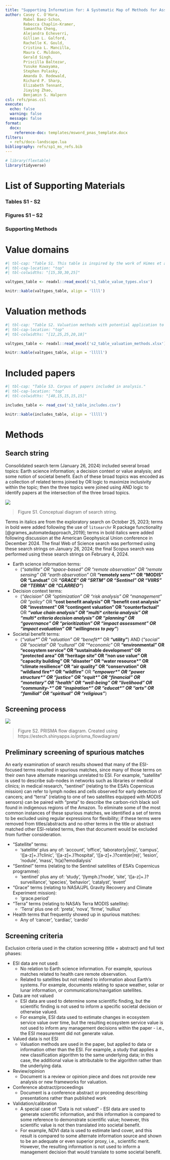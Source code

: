 ```yaml
---
title: "Supporting Information for: A Systematic Map of Methods for Assessing Societal Benefits of Earth Science Information"
author: Casey C. O'Hara, 
        Mabel Baez-Schon,
        Rebecca Chaplin-Kramer,
        Samantha Cheng,
        Alejandra Echeverri,
        Gillian L. Galford,
        Rachelle K. Gould,
        Cristina L. Mancilla,
        Maura C. Muldoon,
        Gerald Singh,
        Priscilla Baltezar,
        Yusuke Kuwayama,
        Stephen Polasky,
        Amanda D. Rodewald,
        Richard P. Sharp,
        Elizabeth Tennant,
        Jiaying Zhao,
        Benjamin S. Halpern
csl: refs/pnas.csl
execute:
  echo: false
  warning: false
  message: false
format:
  docx: 
    reference-doc: templates/msword_pnas_template.docx
filters:
  - refs/docx-landscape.lua
bibliography: refs/sp1_ms_refs.bib
---
```


```r
# library(flextable)
library(tidyverse)
```

# List of Supporting Materials

### Tables S1 - S2
### Figures S1 – S2
### Supporting Methods

::: landscape

# Value domains 

``` r
#| tbl-cap: "Table S1. This table is inspired by the work of Himes et al. (XXX) on valuation of nature, and adapted to account for potential value derived from Earth science information. In nearly all cases, the value of ESI is based on the degree to which the expected outcome of a decision is improved by incorporating ESI into the decision. Where applicable, we have broadened ecosystems, biodiversity, and ecosystem services to include social and natural features and outcomes that are improved by incorporation of ESI into decision making processes."
#| tbl-cap-location: "top"
#| tbl-colwidths: "[15,30,30,25]"

valtypes_table <- readxl::read_excel('s1_table_value_types.xlsx')

knitr::kable(valtypes_table, align = 'llll')

```

# Valuation methods

``` r
#| tbl-cap: "Table S2. Valuation methods with potential application to valuing Earth science information.  Preference elicitation methods are defined in Arias-Arevalo (2018) and adapted to apply to Earth science information."
#| tbl-cap-location: "top"
#| tbl-colwidths: "[12,25,25,20,18]"

valtypes_table <- readxl::read_excel('s2_table_valuation_methods.xlsx')

knitr::kable(valtypes_table, align = 'lllll')

```

# Included papers

``` r
#| tbl-cap: "Table S3. Corpus of papers included in analysis."
#| tbl-cap-location: "top"
#| tbl-colwidths: "[40,15,15,15,15]"

includes_table <- read_csv('s3_table_includes.csv')

knitr::kable(includes_table, align = 'lllll')

```

:::

# Methods

## Search string

Consolidated search term (January 26, 2024) included several broad topics: Earth science information; a decision context or value analysis; and some notion of societal benefit. Each of these broad topics was encoded as a collection of related terms joined by OR logic to maximize inclusivity within the topic; then the three topics were joined using AND logic to identify papers at the intersection of the three broad topics.

![](venn.png)

> Figure S1. Conceptual diagram of search string.

Terms in italics are from the exploratory search on October 25, 2023; terms in bold were added following the use of `litsearchr` R package functionality [@grames_automatedapproach_2019]; terms in bold italics were added following discussion at the American Geophysical Union conference in December 2024.  The final Web of Science search was performed using these search strings on January 26, 2024; the final Scopus search was performed using these search strings on February 4, 2024.

* Earth science information terms: 
    * (_"satellite" OR "space-based" OR "remote observation" OR "remote sensing" OR "earth observation"_ OR __"remotely sens\*" OR "MODIS" OR "Landsat"__ OR ___"GRACE" OR "SRTM" OR "Sentinel" OR "VIIRS" OR "TERRA" OR "CLARREO"___)
* Decision context terms: 
    * (_"decision" OR "optimization" OR "risk analysis" OR "management" OR "policy"_ OR __"cost benefit analysis" OR "benefit cost analysis" OR "investment" OR "contingent valuation" OR "counterfactual"__ OR ___"value chain analysis" OR "multi* criteria analysis" OR "multi* criteria decision analysis" OR "planning" OR "governance" OR "prioritization" OR "impact assessment" OR "impact evaluation" OR "willingness to pay"___)
* Societal benefit terms: 
    * (_"value\*" OR "valuation" OR "benefit\*"_ OR __"utility"__) AND (_"social" OR "societal" OR "cultural" OR "\*economic"_ OR __"environmental" OR "ecosystem service" OR "sustainable development" OR "protected area" OR "heritage site" OR "non use value" OR "capacity building" OR "disaster" OR "water resource\*" OR "climate resilience" OR "air quality" OR "conservation" OR "wildland fire\*" OR "wildfire"__ OR ___"empower\*" OR "power structure\*" OR "justice" OR "equit\*" OR "financial" OR "monetary" OR "health" OR "well-being" OR "livelihood" OR "community-\*" OR "inspiration\*" OR "educat\*" OR "arts" OR "familial" OR "spiritual" OR "religious"___)

## Screening process

![](../prisma_roses_reporting/prisma_diagram.png)

> Figure S2. PRISMA flow diagram.  Created using https://estech.shinyapps.io/prisma_flowdiagram/

## Preliminary screening of spurious matches

An early examination of search results showed that many of the ESI-focused terms resulted in spurious matches, since many of those terms on their own have alternate meanings unrelated to ESI. For example, "satellite" is used to describe sub-nodes in networks such as libraries or medical clinics; in medical research, "sentinel" (relating to the ESA’s Copernicus mission) can refer to lymph nodes and cells observed for early detection of cancers; and "terra" (relating to one of two satellites equipped with MODIS sensors) can be paired with "preta" to describe the carbon-rich black soil found in indigenous regions of the Amazon.
To eliminate some of the most common instances of these spurious matches, we identified a set of terms to be excluded using regular expressions for flexibility; if these terms were removed from titles/abstracts and no other terms in the title or abstract matched other ESI-related terms, then that document would be excluded from further consideration.

* "Satellite" terms:
    * ‘satellite’ plus any of: 'account', 'office', 'laborator(y|ies)', 'campus', '([a-z]+.)?clinic', '([a-z]+.)?hospital', '([a-z]+.)?cent(er|re)', 'lesion', 'nodule', 'mass', 'h(a)?emodialysis'
* "Sentinel" terms (relating to the Sentinel satellites of ESA’s Copernicus programme):
    * 'sentinel' plus any of: 'study', '(lymph.)?node', 'site', '([a-z]+.)?surveillance', 'species', 'behavior', 'catalyst', 'event'
* "Grace" terms (relating to NASA/JPL Gravity Recovery and Climate Experiment mission):
    * 'grace.period'
* "Terra" terms (relating to NASA’s Terra MODIS satellite):
    * 'Terra' plus one of: 'preta', 'nova', 'firme', 'nullius'
* Health terms that frequently showed up in spurious matches:
    * Any of 'cancer’, ‘cardiac’, ‘cardio'

## Screening criteria

Exclusion criteria used in the citation screening (title + abstract) and full text phases:

* ESI data are not used:
    * No relation to Earth science information. For example, spurious matches related to health care remote observation.
    * Related to satellites but not related to information about Earth’s systems. For example, documents relating to space weather, solar or lunar information, or communications/navigation satellites.
* Data are not valued
    * ESI data are used to determine some scientific finding, but the scientific finding is not used to inform a specific societal decision or otherwise valued. 
    * For example, ESI data used to estimate changes in ecosystem service value over time, but the resulting ecosystem service value is not used to inform any management decisions within the paper - i.e., the ESI measurement did not generate value.
* Valued data is not ESI
    * Valuation methods are used in the paper, but applied to data or information other than the ESI. For example, a study that applies a new classification algorithm to the same underlying data; in this case, the additional value is attributable to the algorithm rather than the underlying data.
* Review/opinion
    * Document is a review or opinion piece and does not provide new analysis or new frameworks for valuation.
* Conference abstract/proceedings
    * Document is a conference abstract or proceeding describing presentations rather than published work
* Validation/calibration
    * A special case of "Data is not valued" - ESI data are used to generate scientific information, and this information is compared to some reference to demonstrate scientific value; however, this scientific value is not then translated into societal benefit. 
    * For example, NDVI data is used to estimate land cover, and this result is compared to some alternate information source and shown to be an adequate or even superior proxy, i.e., scientific merit. However, the resulting information is not used to inform a management decision that would translate to some societal benefit.

